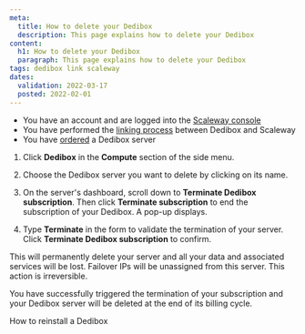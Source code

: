 ```yaml
---
meta:
  title: How to delete your Dedibox
  description: This page explains how to delete your Dedibox
content:
  h1: How to delete your Dedibox
  paragraph: This page explains how to delete your Dedibox
tags: dedibox link scaleway
dates:
  validation: 2022-03-17
  posted: 2022-02-01
---
```


<Message type="requirement">

- You have an account and are logged into the [Scaleway console](https://console.scaleway.com) 
- You have performed the [linking process](/compute/dedibox/how-to/link-dedibox-account/) between Dedibox and Scaleway
- You have [ordered](/compute/dedibox/how-to/order-dedibox) a Dedibox server

</Message>

1. Click **Dedibox** in the **Compute** section of the side menu.

2. Choose the Dedibox server you want to delete by clicking on its name.

3. On the server's dashboard, scroll down to **Terminate Dedibox subscription**. Then click **Terminate subscription** to end the subscription of your Dedibox. A pop-up displays.

4. Type **Terminate** in the form to validate the termination of your server. Click **Terminate Dedibox subscription** to confirm. 

  <Message type="important">

  This will permanently delete your server and all your data and associated services will be lost. Failover IPs will be unassigned from this server. This action is irreversible.

  </Message>

You have successfully triggered the termination of your subscription and your Dedibox server will be deleted at the end of its billing cycle.

<Navigation title="See Also">
  <PreviousButton to="/compute/dedibox/how-to/reinstall-dedibox">How to reinstall a Dedibox</PreviousButton>
</Navigation>